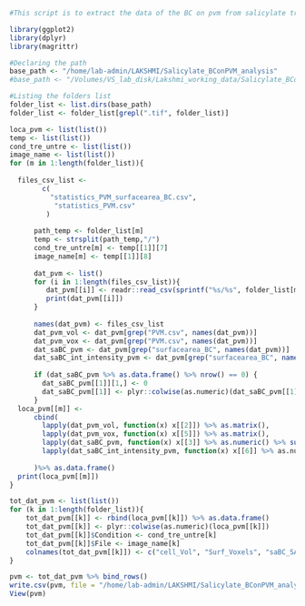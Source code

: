 ``` r
#This script is to extract the data of the BC on pvm from salicylate treated experiment in 24hpi. There were three dataset with 23, 24 & 25 hpi timepoints. The results were obtained by using the macro "BC_PVM_salicylate_Nov17.ijm".
```

``` r
library(ggplot2)
library(dplyr)
library(magrittr)
```

``` r


#Declaring the path
base_path <- "/home/lab-admin/LAKSHMI/Salicylate_BConPVM_analysis"
#base_path <- "/Volumes/VS_lab_disk/Lakshmi_working_data/Salicylate_BConPVM_analysis/"

#Listing the folders list
folder_list <- list.dirs(base_path)
folder_list <- folder_list[grepl(".tif", folder_list)]

loca_pvm <- list(list())
temp <- list(list())
cond_tre_untre <- list(list())
image_name <- list(list())
for (m in 1:length(folder_list)){
  
  files_csv_list <-
        c(
          "statistics_PVM_surfacearea_BC.csv",
           "statistics_PVM.csv"
         )
  
      path_temp <- folder_list[m]
      temp <- strsplit(path_temp,"/")
      cond_tre_untre[m] <- temp[[1]][7]
      image_name[m] <- temp[[1]][8]
      
      dat_pvm <- list()
      for (i in 1:length(files_csv_list)){
         dat_pvm[[i]] <- readr::read_csv(sprintf("%s/%s", folder_list[m], files_csv_list[[i]]))
         print(dat_pvm[[i]])
      }
      
      names(dat_pvm) <- files_csv_list
      dat_pvm_vol <- dat_pvm[grep("PVM.csv", names(dat_pvm))]
      dat_pvm_vox <- dat_pvm[grep("PVM.csv", names(dat_pvm))]
      dat_saBC_pvm <- dat_pvm[grep("surfacearea_BC", names(dat_pvm))]
      dat_saBC_int_intensity_pvm <- dat_pvm[grep("surfacearea_BC", names(dat_pvm))]
      
      if (dat_saBC_pvm %>% as.data.frame() %>% nrow() == 0) {
        dat_saBC_pvm[[1]][1,] <- 0 
        dat_saBC_pvm[[1]] <- plyr::colwise(as.numeric)(dat_saBC_pvm[[1]])
      }
  loca_pvm[[m]] <-
      cbind(
        lapply(dat_pvm_vol, function(x) x[[2]]) %>% as.matrix(),
        lapply(dat_pvm_vox, function(x) x[[5]]) %>% as.matrix(),
        lapply(dat_saBC_pvm, function(x) x[[3]] %>% as.numeric() %>% sum()/2) %>% as.matrix(),
        lapply(dat_saBC_int_intensity_pvm, function(x) x[[6]] %>% as.numeric %>% sum()) %>% as.matrix()
        
      )%>% as.data.frame()
  print(loca_pvm[[m]])
}

tot_dat_pvm <- list(list())
for (k in 1:length(folder_list)){
    tot_dat_pvm[[k]] <- rbind(loca_pvm[[k]]) %>% as.data.frame()
    tot_dat_pvm[[k]] <- plyr::colwise(as.numeric)(loca_pvm[[k]])
    tot_dat_pvm[[k]]$Condition <- cond_tre_untre[k]
    tot_dat_pvm[[k]]$File <- image_name[k]
    colnames(tot_dat_pvm[[k]]) <- c("cell_Vol", "Surf_Voxels", "saBC_SA", "saBC_SV", "Salicylate treatment","File Name")
}

pvm <- tot_dat_pvm %>% bind_rows()
write.csv(pvm, file = "/home/lab-admin/LAKSHMI/Salicylate_BConPVM_analysis/Analysis_PVM_BC/pvm_BC.csv")
View(pvm)

```






